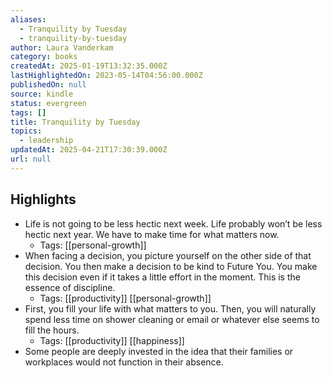 ```yaml
---
aliases:
  - Tranquility by Tuesday
  - tranquility-by-tuesday
author: Laura Vanderkam
category: books
createdAt: 2025-01-19T13:32:35.000Z
lastHighlightedOn: 2023-05-14T04:56:00.000Z
publishedOn: null
source: kindle
status: evergreen
tags: []
title: Tranquility by Tuesday
topics:
  - leadership
updatedAt: 2025-04-21T17:30:39.000Z
url: null
---
```

## Highlights

- Life is not going to be less hectic next week. Life probably won’t be less hectic next year. We have to make time for what matters now.
  - Tags: [[personal-growth]]
- When facing a decision, you picture yourself on the other side of that decision. You then make a decision to be kind to Future You. You make this decision even if it takes a little effort in the moment. This is the essence of discipline.
  - Tags: [[productivity]] [[personal-growth]]
- First, you fill your life with what matters to you. Then, you will naturally spend less time on shower cleaning or email or whatever else seems to fill the hours.
  - Tags: [[productivity]] [[happiness]]
- Some people are deeply invested in the idea that their families or workplaces would not function in their absence.
